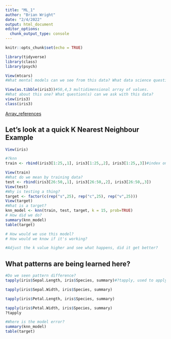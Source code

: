 ```yaml
---
title: "ML_1"
author: "Brian Wright"
date: "2/4/2022"
output: html_document
editor_options: 
  chunk_output_type: console
---
```


```r
knitr::opts_chunk$set(echo = TRUE)
```

```r
library(tidyverse)
library(class)
library(psych)
```


```r
View(mtcars)
#What mental models can we see from this data? What data science questions can we ask? 

View(as.tibble(iris3))#50,4,3 multidimensional array of values. 
#What about this one? What question(s) can we ask with this data? 
view(iris3)
class(iris3)

```
[Array_references](https://www.geeksforgeeks.org/multidimensional-array-in-r/)


## Let's look at a quick K Nearest Neighbour Example
```r
View(iris)

#?knn
train <- rbind(iris3[1:25,,1], iris3[1:25,,2], iris3[1:25,,3])#index on r,c,a

View(train)
#What do we mean by training data? 
test <- rbind(iris3[26:50,,1], iris3[26:50,,2], iris3[26:50,,3])
View(test)
#Why is testing a thing? 
target <- factor(c(rep("s",25), rep("c",25), rep("v",25)))
View(target)
#What is a target?
knn_model <- knn(train, test, target, k = 15, prob=TRUE)
# How did we do?
summary(knn_model)
table(target)

# How would we use this model? 
# How would we know if it's working?

#Adjust the k value higher and see what happens, did it get better?
```

## What patterns are being learned here?
```r
#Do we seen pattern difference? 
tapply(iris$Sepal.Length, iris$Species, summary)#?tapply, used to apply a function to a factor in a data frame. 

tapply(iris$Sepal.Width, iris$Species, summary)

tapply(iris$Petal.Length, iris$Species, summary)

tapply(iris$Petal.Width, iris$Species, summary)
?tapply

#Where is the model error? 
summary(knn_model)
table(target)            

```

